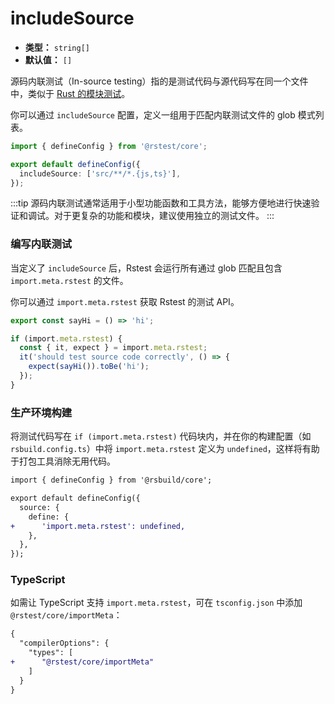 # includeSource

- **类型：** `string[]`
- **默认值：** `[]`

源码内联测试（In-source testing）指的是测试代码与源代码写在同一个文件中，类似于 [Rust 的模块测试](https://doc.rust-lang.org/book/ch11-03-test-organization.html#the-tests-module-and-cfgtest)。

你可以通过 `includeSource` 配置，定义一组用于匹配内联测试文件的 glob 模式列表。

```ts
import { defineConfig } from '@rstest/core';

export default defineConfig({
  includeSource: ['src/**/*.{js,ts}'],
});
```

:::tip
源码内联测试通常适用于小型功能函数和工具方法，能够方便地进行快速验证和调试。对于更复杂的功能和模块，建议使用独立的测试文件。
:::

### 编写内联测试

当定义了 `includeSource` 后，Rstest 会运行所有通过 glob 匹配且包含 `import.meta.rstest` 的文件。

你可以通过 `import.meta.rstest` 获取 Rstest 的测试 API。

```ts title=src/helper.ts
export const sayHi = () => 'hi';

if (import.meta.rstest) {
  const { it, expect } = import.meta.rstest;
  it('should test source code correctly', () => {
    expect(sayHi()).toBe('hi');
  });
}
```

### 生产环境构建

将测试代码写在 `if (import.meta.rstest)` 代码块内，并在你的构建配置（如 `rsbuild.config.ts`）中将 `import.meta.rstest` 定义为 `undefined`，这样将有助于打包工具消除无用代码。

```diff title=rsbuild.config.ts
import { defineConfig } from '@rsbuild/core';

export default defineConfig({
  source: {
    define: {
+      'import.meta.rstest': undefined,
    },
  },
});
```

### TypeScript

如需让 TypeScript 支持 `import.meta.rstest`，可在 `tsconfig.json` 中添加 `@rstest/core/importMeta`：

```diff title=tsconfig.json
{
  "compilerOptions": {
    "types": [
+      "@rstest/core/importMeta"
    ]
  }
}
```
